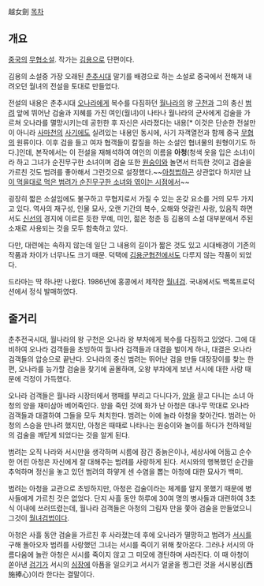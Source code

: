 越女劍
[[목차]]
== 개요 ==
[[중국]]의 [[무협소설]]. 작가는 [[김용]]으로 단편이다.

김용의 소설중 가장 오래된 [[춘추시대]] 말기를 배경으로 하는 소설로 중국에서 전해져 내려오던 월녀의 전설을 토대로 만들었다.

전설의 내용은 춘추시대 [[오]]나라에게 복수를 다짐하던 [[월]]나라의 왕 [[구천]]과 그의 충신 [[범려]] 앞에 뛰어난 검술과 지혜를 가진 여인(월녀)이 나타나 월나라의 군사에게 검술을 가르쳐 오나라를 멸망시키는데 공헌한 후 자신은 사라졌다는 내용[* 이것은 단순한 전설만이 아니라 [[사마천]]의 [[사기]]에도 실려있는 내용인 동시에, 사기 자객열전과 함께 중국 [[무협]]의 원류이다. 이후 검을 들고 여자 협객들이 칼질을 하는 소설인 협녀물의 원형이기도 하다.]인데, 본작에서는 이 전설을 재해석하여 여인의 이름을 '''아청'''(청색 옷을 입은 소녀)이라 하고 그녀가 순진무구한 소녀이며 검술 또한 [[원숭이]]와 놀면서 터득한 것이고 검술을 가르친 것도 범려를 좋아해서 그런것으로 설정했다.~~[[아청법]]하곤 상관없다 하지만 [[로리콘|나이 먹을대로 먹은 범려가 순진무구한 소녀와 엮이는 시점에서]]~~

굉장히 짧은 소설임에도 불구하고 무협지로서 가질 수 있는 온갖 요소를 거의 모두 가지고 있다. 역사의 재구성, 인물 묘사, 오랜 기간의 복수, 오해와 엇갈린 사랑, 있음직 하면서도 [[신선]]의 경지에 이르른 듯한 무예, 미인, 젊은 청춘 등 김용의 소설 대부분에서 주된 소재로 사용되는 것을 모두 함축하고 있다. 

다만, 대련에는 속하지 않는데 일단 그 내용의 길이가 짧은 것도 있고 시대배경이 기존의 작품과 차이가 너무나도 크기 때문. 덕택에 [[김용군협전]]에서도 다루지 않는 작품이 되었다.

드라마는 딱 하나만 나왔다. 1986년에 홍콩에서 제작한 [http://www.youtube.com/watch?v=qzESflUVDJI 월녀검]. 국내에서도 백록프로덕션에서 정식 발매하였다.

== 줄거리 ==
춘추전국시대, 월나라의 왕 구천은 오나라 왕 부차에게 복수를 다짐하고 있었다. 그에 대비하여 오나라 검객들을 초빙하여 월나라 검객들과 대결을 벌이게 하나, 대결은 오나라 검객들의 압승으로 끝난다. 오나라의 중신 범려는 뛰어난 검을 만들 대장장이를 찾는 한편, 오나라를 능가할 검술을 찾기에 골몰하며, 오왕 부차에게 보낸 서시에 대한 사랑 때문에 걱정이 가득했다.

오나라 검객들은 월나라 시장터에서 행패를 부리고 다니다가, [[양]]을 끌고 다니는 소녀 아청의 양을 재미삼아 베어죽인다. 양을 죽인 것에 화가 난 아청은 대나무 막대로 오나라 검객들과 대결하여 그들을 모두 처치한다. 범려는 이에 놀라 아청을 찾아간다. 범려는 아청의 스승을 만나려 했지만, 아청은 때때로 나타나는 원숭이와 놀이를 하다가 천하제일의 검술을 깨닫게 되었다는 것을 알게 된다.

범려는 오직 나라와 서시만을 생각하며 시름에 잠긴 중늙은이나, 세상사에 어둡고 순수한 어린 아청은 자신에게 잘 대해주는 범려를 사랑하게 된다. 서시와의 행복했던 순간을 추억하며 정신을 놓고 있던 범려의 하얗게 센 수염을 뽑는 아청에 대한 묘사가 백미.

범려는 아청을 교관으로 초빙하지만, 아청은 검술이라는 체계를 알지 못했기 때문에 병사들에게 가르친 것은 없었다. 단지 사흘 동안 하루에 30여 명의 병사들과 대련하여 3초식 이내에 쓰러뜨렸는데, 월나라 검객들은 아청의 그림자 만을 쫓아 검술을 만들었으니 그것이 [[월녀검법]]이다.

아청은 사흘 동안 검술을 가르친 후 사라졌는데 후에 오나라가 멸망하고 범려가 [[서시]]를 구해 돌아오자 범려를 사랑했던 그녀는 서시를 죽이기 위해 찾아온다. 그러나 서시의 아름다움에 놀란 아청은 서시를 죽이지 않고 그 미모에 경탄하며 사라진다. 이 때 아청이 쏟아낸 [[검기]]가 서시의 [[심장]]에 아픔을 일으키고 서시가 얼굴을 찡그린 것을 서시봉심(西施捧心)이라 한다는 결말이다.
